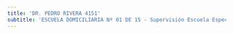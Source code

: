```yaml
---
title: 'DR. PEDRO RIVERA 4151'
subtitle: 'ESCUELA DOMICILIARIA Nº 01 DE 15 - Supervisión Escuela Especial B - Supervisión Escuela Especial C - Delegación Administrativa de Educación Especial Escalafón A y B - Delegación Distrito Administrativo N 15 - Delegación Distrito Administrativo VII (media) - Supervisión Escuela Especial A'
---
```


#

